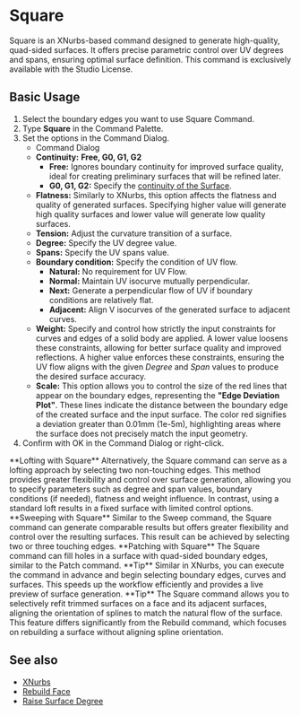 
# Square 

<Reference shortcut="" command="Square" button="" />

Square is an XNurbs-based command designed to generate high-quality, quad-sided surfaces. It offers precise parametric control over UV degrees and spans, ensuring optimal surface definition. This command is exclusively available with the Studio License.

## Basic Usage

1. Select the boundary edges you want to use Square Command.
2. Type **Square** in the Command Palette.
3. Set the options in the Command Dialog.
   - <Kst>Command Dialog</Kst>
   - **Continuity:** **Free, G0, G1, G2**
      - **Free:** Ignores boundary continuity for improved surface quality, ideal for creating preliminary surfaces that will be refined later.
      - **G0, G1, G2:** Specify the [continuity of the Surface](/cad-essentials/continuity-curve-and-surface).
   - **Flatness:** Similarly to XNurbs, this option affects the flatness and quality of generated surfaces. Specifying higher value will generate high quality surfaces and lower value will generate low quality surfaces.
   - **Tension:** Adjust the curvature transition of a surface.
   - **Degree:** Specify the UV degree value.
   - **Spans:** Specify the UV spans value.
   - **Boundary condition:** Specify the condition of UV flow.
        - **Natural:** No requirement for UV Flow.
        - **Normal:** Maintain UV isocurve mutually perpendicular.
        - **Next:** Generate a perpendicular flow of UV if boundary conditions are relatively flat.
        - **Adjacent:** Align V isocurves of the generated surface to adjacent curves. 
   - **Weight:** Specify and control how strictly the input constraints for curves and edges of a solid body are applied. A lower value loosens these constraints, allowing for better surface quality and improved reflections. A higher value enforces these constraints, ensuring the UV flow aligns with the given *Degree* and *Span* values to produce the desired surface accuracy.
   - **Scale:** This option allows you to control the size of the red lines that appear on the boundary edges, representing the **"Edge Deviation Plot"**. These lines indicate the distance between the boundary edge of the created surface and the input surface. The color red signifies a deviation greater than 0.01mm (1e-5m), highlighting areas where the surface does not precisely match the input geometry.
4. Confirm with OK in the Command Dialog or right-click.

<VideoPlayer fileName="square"/>

<Callout type="info" emoji="ℹ️">
**Lofting with Square**    
Alternatively, the Square command can serve as a lofting approach by selecting two non-touching edges. This method provides greater flexibility and control over surface generation, allowing you to specify parameters such as degree and span values, boundary conditions (if needed), flatness and weight influence. In contrast, using a standard loft results in a fixed surface with limited control options.
</Callout>
<VideoPlayer fileName="square-1"/>

<Callout type="info" emoji="ℹ️">
**Sweeping with Square**     
Similar to the Sweep command, the Square command can generate comparable results but offers greater flexibility and control over the resulting surfaces. This result can be achieved by selecting two or three touching edges.
</Callout>
<VideoPlayer fileName="square-2"/>

<Callout type="info" emoji="ℹ️">
**Patching with Square**   
The Square command can fill holes in a surface with quad-sided boundary edges, similar to the Patch command.   
</Callout>
<VideoPlayer fileName="square-3"/>

<Callout type="info" emoji="💡">
**Tip**     
Similar in XNurbs, you can execute the command in advance and begin selecting boundary edges, curves and surfaces. This speeds up the workflow efficiently and provides a live preview of surface generation. 
</Callout>
<VideoPlayer fileName="square-4"/>

<Callout type="info" emoji="💡">
**Tip**     
The Square command allows you to selectively refit trimmed surfaces on a face and its adjacent surfaces, aligning the orientation of splines to match the natural flow of the surface. This feature differs significantly from the Rebuild command, which focuses on rebuilding a surface without aligning spline orientation.  
</Callout>
<VideoPlayer fileName="square-5"/>

## See also
- [XNurbs](xnurbs)
- [Rebuild Face](rebuild-face)
- [Raise Surface Degree](raise-surface-degree)